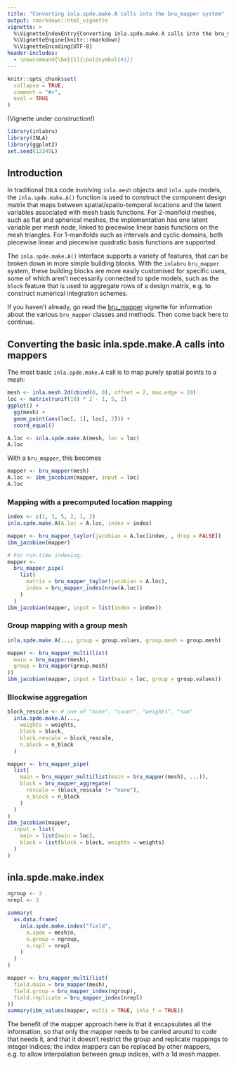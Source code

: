 ```yaml
---
title: "Converting inla.spde.make.A calls into the bru_mapper system"
output: rmarkdown::html_vignette
vignette: >
  %\VignetteIndexEntry{Converting inla.spde.make.A calls into the bru_mapper system}
  %\VignetteEngine{knitr::rmarkdown}
  %\VignetteEncoding{UTF-8}
header-includes:
  - \newcommand{\bm}[1]{\boldsymbol{#1}}
---
```


```r
knitr::opts_chunk$set(
  collapse = TRUE,
  comment = "#>",
  eval = TRUE
)
```

(Vignette under construction!)

```r
library(inlabru)
library(INLA)
library(ggplot2)
set.seed(12345L)
```

## Introduction


In traditional `INLA` code involving `inla.mesh` objects and `inla.spde` models,
the `inla.spde.make.A()` function is used to construct the component design matrix that
maps between spatial/spatio-temporal locations and the latent variables associated
with mesh basis functions. For 2-manifold meshes, such as flat and spherical meshes,
the implementation has one latent variable per mesh node, linked to piecewise
linear basis functions on the mesh triangles.  For 1-manifolds such as intervals and
cyclic domains, both piecewise linear and piecewise quadratic basis functions are
supported.

The `inla.spde.make.A()` interface supports a variety of features, that can
be broken down in more simple building blocks. With the `inlabru` `bru_mapper`
system, these building blocks are more easily customised for specific uses, some of
which aren't necessarily connected to spde models, such as the `block` feature
that is used to aggregate rows of a design matrix, e.g. to construct numerical
integration schemes.

If you haven't already, go read the [bru_mapper](http://inlabru-org.github.io/inlabru/articles/bru_mapper.html)
vignette for information about the various `bru_mapper` classes and methods.
Then come back here to continue.

## Converting the basic inla.spde.make.A calls into mappers

The most basic `inla.spde.make.A` call is to map purely spatial points to a mesh:
```r
mesh <- inla.mesh.2d(cbind(0, 0), offset = 2, max.edge = 10)
loc <- matrix(runif(10) * 2 - 1, 5, 2)
ggplot() +
  gg(mesh) +
  geom_point(aes(loc[, 1], loc[, 2])) +
  coord_equal()
```

```r
A.loc <- inla.spde.make.A(mesh, loc = loc)
A.loc
```

With a `bru_mapper`, this becomes
```r
mapper <- bru_mapper(mesh)
A.loc <- ibm_jacobian(mapper, input = loc)
A.loc
```

### Mapping with a precomputed location mapping

```r
index <- c(1, 3, 5, 2, 1, 2)
inla.spde.make.A(A.loc = A.loc, index = index)

mapper <- bru_mapper_taylor(jacobian = A.loc[index, , drop = FALSE])
ibm_jacobian(mapper)

# For run-time indexing:
mapper <-
  bru_mapper_pipe(
    list(
      matrix = bru_mapper_taylor(jacobian = A.loc),
      index = bru_mapper_index(nrow(A.loc))
    )
  )
ibm_jacobian(mapper, input = list(index = index))
```

### Group mapping with a group mesh

```r
inla.spde.make.A(..., group = group.values, group.mesh = group.mesh)

mapper <- bru_mapper_multi(list(
  main = bru_mapper(mesh),
  group = bru_mapper(group.mesh)
))
ibm_jacobian(mapper, input = list(main = loc, group = group.values))
```
### Blockwise aggregation

```r
block_rescale <- # one of "none", "count", "weights", "sum"
  inla.spde.make.A(...,
    weights = weights,
    block = block,
    block.rescale = block_rescale,
    n.block = n_block
  )

mapper <- bru_mapper_pipe(
  list(
    main = bru_mapper_multi(list(main = bru_mapper(mesh), ...)),
    block = bru_mapper_aggregate(
      rescale = (block_rescale != "none"),
      n_block = n_block
    )
  )
)
ibm_jacobian(mapper,
  input = list(
    main = list(main = loc),
    block = list(block = block, weights = weights)
  )
)
```



## inla.spde.make.index

```r
ngroup <- 2
nrepl <- 3

summary(
  as.data.frame(
    inla.spde.make.index("field",
      n.spde = mesh$n,
      n.group = ngroup,
      n.repl = nrepl
    )
  )
)

mapper <- bru_mapper_multi(list(
  field.main = bru_mapper(mesh),
  field.group = bru_mapper_index(ngroup),
  field.replicate = bru_mapper_index(nrepl)
))
summary(ibm_values(mapper, multi = TRUE, inla_f = TRUE))
```
The benefit of the mapper approach here is that it encapsulates all the information,
so that only the mapper needs to be carried around to code that needs it, and
that it doesn't restrict the group and replicate mappings to integer indices;
the index mappers can be replaced by other mappers, e.g. to allow interpolation
between group indices, with a 1d mesh mapper.
